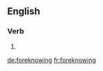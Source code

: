 ==English==

===Verb===
{{head|en}}

# {{present participle of|foreknow|lang=en}}

[[de:foreknowing]]
[[fr:foreknowing]]